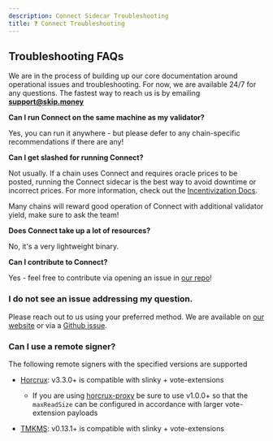 ```yaml
---
description: Connect Sidecar Troubleshooting
title: ❓ Connect Troubleshooting
---
```


## Troubleshooting FAQs

We are in the process of building up our core documentation around operational issues and troubleshooting. For now, we are available 24/7 for any questions.
The fastest way to reach us is by emailing <b>support@skip.money</b>

<b>Can I run Connect on the same machine as my validator?</b>

Yes, you can run it anywhere - but please defer to any chain-specific recommendations if there are any!

<b>Can I get slashed for running Connect?</b>

Not usually. If a chain uses Connect and requires oracle prices to be posted, running the Connect sidecar is the best way to avoid downtime or incorrect prices.
For more information, check out the [Incentivization Docs](/slashing).

Many chains will reward good operation of Connect with additional validator yield, make sure to ask the team!

<b>Does Connect take up a lot of resources?</b>

No, it's a very lightweight binary.

<b>Can I contribute to Connect?</b>

Yes - feel free to contribute via opening an issue in [our repo](https://github.com/skip-mev/slinky)!

### I do not see an issue addressing my question.

Please reach out to us using your preferred method. We are available on [our website](https://skip.money/contact) or via a [Github issue](https://github.com/skip-mev/slinky/issues/new).

### Can I use a remote signer?

The following remote signers with the specified versions are supported

- [Horcrux](https://github.com/strangelove-ventures/horcrux/releases/tag/v3.3.0): v3.3.0+ is compatible with slinky + vote-extensions
    - If you are using [horcrux-proxy](https://github.com/strangelove-ventures/horcrux-proxy/releases/tag/v1.0.0) be sure to use v1.0.0+ so that the `maxReadSize` can be configured in accordance with larger vote-extension payloads

- [TMKMS](https://github.com/iqlusioninc/tmkms/tree/v0.13.1): v0.13.1+ is compatible with slinky + vote-extensions